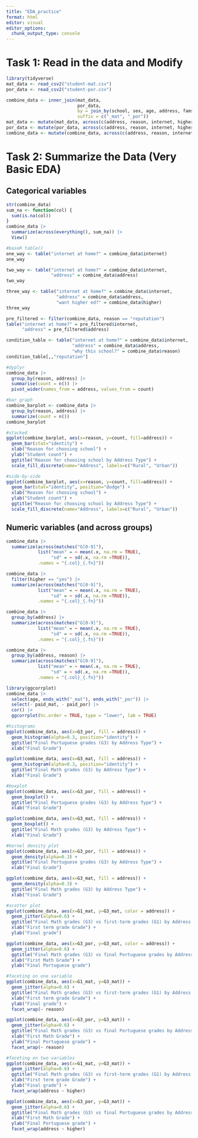 ```yaml
---
title: "EDA_practice"
format: html
editor: visual
editor_options: 
  chunk_output_type: console
---
```


# Task 1: Read in the data and Modify

```r
library(tidyverse)
mat_data <- read_csv2("student-mat.csv")
por_data <- read_csv2("student-por.csv")

combine_data <- inner_join(mat_data, 
                           por_data,
                           by = join_by(school, sex, age, address, famsize, Pstatus, Medu, Fedu, Mjob, Fjob, reason, guardian, traveltime, studytime, failures, schoolsup, famsup, activities, nursery, higher, internet, romantic, famrel, freetime, goout, Dalc, Walc, health),
                           suffix = c("_mat", "_por"))
mat_data <- mutate(mat_data, across(c(address, reason, internet, higher), as.factor))
por_data <- mutate(por_data, across(c(address, reason, internet, higher), as.factor))
combine_data <- mutate(combine_data, across(c(address, reason, internet, higher), as.factor))
```

# Task 2: Summarize the Data (Very Basic EDA)

## Categorical variables

```r
str(combine_data)
sum_na <- function(col) {
  sum(is.na(col))
}
combine_data |>
  summarize(across(everything(), sum_na)) |>
  View()

#baseR table()
one_way <- table("internet at home?" = combine_data$internet)
one_way

two_way <- table("internet at home?" = combine_data$internet,
                 "address" = combine_data$address)
two_way

three_way <- table("internet at home?" = combine_data$internet,
                   "address" = combine_data$address,
                   "want higher ed?" = combine_data$higher)
three_way

pre_filtered <- filter(combine_data, reason == "reputation")
table("internet at home?" = pre_filtered$internet,
      "address" = pre_filtered$address)

condition_table <- table("internet at home?" = combine_data$internet,
                         "address" = combine_data$address,
                         "why this school?" = combine_data$reason)
condition_table[,,"reputation"]

#dyplyr
combine_data |>
  group_by(reason, address) |>
  summarise(count = n()) |>
  pivot_wider(names_from = address, values_from = count)

#bar graph
combine_barplot <- combine_data |>
  group_by(reason, address) |>
  summarize(count = n())
combine_barplot

#stacked
ggplot(combine_barplot, aes(x=reason, y=count, fill=address)) +
  geom_bar(stat="identity") +
  xlab("Reason for choosing school") +
  ylab("Student count") +
  ggtitle("Reason for choosing school by Address Type") +
  scale_fill_discrete(name="Address", labels=c("Rural", "Urban"))

#side-by-side
ggplot(combine_barplot, aes(x=reason, y=count, fill=address)) +
  geom_bar(stat="identity", position="dodge") +
  xlab("Reason for choosing school") +
  ylab("Student count") +
  ggtitle("Reason for choosing school by Address Type") +
  scale_fill_discrete(name="Address", labels=c("Rural", "Urban"))
```

## Numeric variables (and across groups)

```r
combine_data |>
  summarize(across(matches("G[0-9]"), 
            list("mean" = ~ mean(.x, na.rm = TRUE),
                 "sd" = ~ sd(.x, na.rm =TRUE)),
            .names = "{.col}_{.fn}"))

combine_data |>
  filter(higher == "yes") |>
  summarize(across(matches("G[0-9]"), 
            list("mean" = ~ mean(.x, na.rm = TRUE),
                 "sd" = ~ sd(.x, na.rm =TRUE)),
            .names = "{.col}_{.fn}"))

combine_data |>
  group_by(address) |>
  summarize(across(matches("G[0-9]"), 
            list("mean" = ~ mean(.x, na.rm = TRUE),
                 "sd" = ~ sd(.x, na.rm =TRUE)),
            .names = "{.col}_{.fn}"))

combine_data |>
  group_by(address, reason) |>
  summarize(across(matches("G[0-9]"), 
            list("mean" = ~ mean(.x, na.rm = TRUE),
                 "sd" = ~ sd(.x, na.rm =TRUE)),
            .names = "{.col}_{.fn}"))

library(ggcorrplot)
combine_data |>
  select(age, ends_with("_mat"), ends_with("_por")) |>
  select(- paid_mat, - paid_por) |>
  cor() |>
  ggcorrplot(hc.order = TRUE, type = "lower", lab = TRUE)

#histograms
ggplot(combine_data, aes(x=G3_por, fill = address)) +
  geom_histogram(alpha=0.3, position="identity") +
  ggtitle("Final Portuguese grades (G3) by Address Type") +
  xlab("Final Grade")

ggplot(combine_data, aes(x=G3_mat, fill = address)) +
  geom_histogram(alpha=0.3, position="identity") +
  ggtitle("Final Math grades (G3) by Address Type") +
  xlab("Final Grade")

#boxplot
ggplot(combine_data, aes(x=G3_por, fill = address)) +
  geom_boxplot() +
  ggtitle("Final Portuguese grades (G3) by Address Type") +
  xlab("Final Grade")

ggplot(combine_data, aes(x=G3_mat, fill = address)) +
  geom_boxplot() +
  ggtitle("Final Math grades (G3) by Address Type") +
  xlab("Final Grade")

#kernel density plot
ggplot(combine_data, aes(x=G3_por, fill = address)) +
  geom_density(alpha=0.3) +
  ggtitle("Final Portuguese grades (G3) by Address Type") +
  xlab("Final Grade")

ggplot(combine_data, aes(x=G3_mat, fill = address)) +
  geom_density(alpha=0.3) +
  ggtitle("Final Math grades (G3) by Address Type") +
  xlab("Final Grade")

#scatter plot
ggplot(combine_data, aes(x=G1_mat, y=G3_mat, color = address)) +
  geom_jitter(alpha=0.6) +
  ggtitle("Final Math grades (G3) vs first-term grades (G1) by Address Type") +
  xlab("First term grade Grade") +
  ylab("Final grade")

ggplot(combine_data, aes(x=G3_por, y=G3_mat, color = address)) +
  geom_jitter(alpha=0.6) +
  ggtitle("Final Math grades (G3) vs final Portuguese grades by Address Type") +
  xlab("First Math Grade") +
  ylab("Final Portuguese grade")

#faceting on one variable
ggplot(combine_data, aes(x=G1_mat, y=G3_mat)) +
  geom_jitter(alpha=0.6) +
  ggtitle("Final Math grades (G3) vs first-term grades (G1) by Address Type") +
  xlab("First term grade Grade") +
  ylab("Final grade") +
  facet_wrap(~ reason)

ggplot(combine_data, aes(x=G3_por, y=G3_mat)) +
  geom_jitter(alpha=0.6) +
  ggtitle("Final Math grades (G3) vs final Portuguese grades by Address Type") +
  xlab("First Math Grade") +
  ylab("Final Portuguese grade") +
  facet_wrap(~ reason)

#faceting on two variables
ggplot(combine_data, aes(x=G1_mat, y=G3_mat)) +
  geom_jitter(alpha=0.6) +
  ggtitle("Final Math grades (G3) vs first-term grades (G1) by Address Type") +
  xlab("First term grade Grade") +
  ylab("Final grade") +
  facet_wrap(address ~ higher)

ggplot(combine_data, aes(x=G3_por, y=G3_mat)) +
  geom_jitter(alpha=0.6) +
  ggtitle("Final Math grades (G3) vs final Portuguese grades by Address Type") +
  xlab("First Math Grade") +
  ylab("Final Portuguese grade") +
  facet_wrap(address ~ higher)
```

